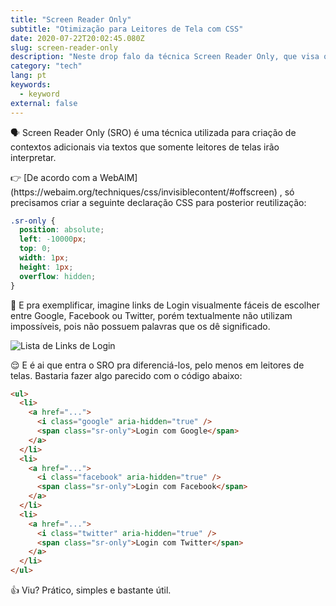 ```yaml
---
title: "Screen Reader Only"
subtitle: "Otimização para Leitores de Tela com CSS"
date: 2020-07-22T20:02:45.080Z
slug: screen-reader-only
description: "Neste drop falo da técnica Screen Reader Only, que visa otimizar o suporte das nossas aplicações web para leitores de tela utilizando apenas CSS."
category: "tech"
lang: pt
keywords:
  - keyword
external: false
---
```



<Drop>

🗣 Screen Reader Only (SRO) é uma técnica utilizada para criação de contextos adicionais via textos que somente leitores de telas irão interpretar.

<p>
  👉 [De acordo com a
  WebAIM](https://webaim.org/techniques/css/invisiblecontent/#offscreen) , só
  precisamos criar a seguinte declaração CSS para posterior reutilização:
</p>

```css
.sr-only {
  position: absolute;
  left: -10000px;
  top: 0;
  width: 1px;
  height: 1px;
  overflow: hidden;
}
```

🤯 E pra exemplificar, imagine links de Login visualmente fáceis de escolher entre Google, Facebook ou Twitter, porém textualmente não utilizam impossíveis, pois não possuem palavras que os dê significado.

![Lista de Links de Login](https://user-images.githubusercontent.com/1680157/87884573-71133780-c9e5-11ea-9357-a2976375ec4d.png)

😌 E é ai que entra o SRO pra diferenciá-los, pelo menos em leitores de telas. Bastaria fazer algo parecido com o código abaixo:

```html
<ul>
  <li>
    <a href="...">
      <i class="google" aria-hidden="true" />
      <span class="sr-only">Login com Google</span>
    </a>
  </li>
  <li>
    <a href="...">
      <i class="facebook" aria-hidden="true" />
      <span class="sr-only">Login com Facebook</span>
    </a>
  </li>
  <li>
    <a href="...">
      <i class="twitter" aria-hidden="true" />
      <span class="sr-only">Login com Twitter</span>
    </a>
  </li>
</ul>
```

👍 Viu? Prático, simples e bastante útil.

</Drop>
